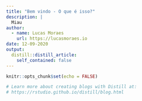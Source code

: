 ```yaml
---
title: "Bem vindo - O que é isso?"
description: |
  Miau
author:
  - name: Lucas Moraes 
    url: https://lucasmoraes.io
date: 12-09-2020
output:
  distill::distill_article:
    self_contained: false
---
```


```r
knitr::opts_chunk$set(echo = FALSE)

# Learn more about creating blogs with Distill at:
# https://rstudio.github.io/distill/blog.html

```



